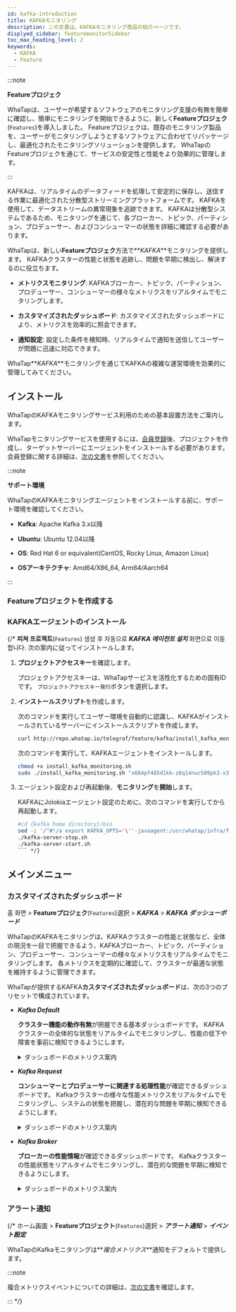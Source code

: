 ```yaml
---
id: kafka-introduction
title: KAFKAモニタリング
description: この文書は、KAFKAモニタリング商品の紹介ページです。
displyed_sidebar: featuremonitorSidebar
toc_max_heading_level: 2
keywords:
  - KAFKA
  - Feature
---
```



:::note

**Featureプロジェク**<ScrollToLink anchor='feature-project' />

WhaTapは、ユーザーが希望するソフトウェアのモニタリング支援の有無を簡単に確認し、簡単にモニタリングを開始できるように、新しく**Featureプロジェク**(<code class='Features'>Features</code>)を導入しました。 Featureプロジェクは、既存のモニタリング製品を、ユーザーがモニタリングしようとするソフトウェアに合わせてリパッケージし、最適化されたモニタリングソリューションを提供します。 WhaTapのFeatureプロジェクを通じて、サービスの安定性と性能をより効果的に管理します。 

:::

KAFKAは、リアルタイムのデータフィードを処理して安定的に保存し、送信する作業に最適化された分散型ストリーミングプラットフォームです。 KAFKAを使用して、データストリームの異常現象を追跡できます。 KAFKAは分散型システムであるため、モニタリングを通じて、各ブローカー、トピック、パーティション、プロデューサー、およびコンシューマーの状態を詳細に確認する必要があります。 

WhaTapは、新しい**Featureプロジェク**方法で**_KAFKA_**モニタリングを提供します。 KAFKAクラスターの性能と状態を追跡し、問題を早期に検出し、解決するのに役立ちます。

- **メトリクスモニタリング**: KAFKAブローカー、トピック、パーティション、プロデューサー、コンシューマーの様々なメトリクスをリアルタイムでモニタリングします。

- **カスタマイズされたダッシュボード**: カスタマイズされたダッシュボードにより、メトリクスを効率的に照会できます。

- **通知設定**: 設定した条件を検知時、リアルタイムで通知を送信してユーザーが問題に迅速に対応できます。

WhaTap**_KAFKA_**モニタリングを通じてKAFKAの複雑な運営環境を効果的に管理してみてください。

## インストール

WhaTapのKAFKAモニタリングサービス利用のための基本設置方法をご案内します。 

WhaTapモニタリングサービスを使用するには、[会員登録](https://www.whatap.io/ja/signup/)後、プロジェクトを作成し、ターゲットサーバーにエージェントをインストールする必要があります。 会員登録に関する詳細は、[次の文書](../account/account-manage)を参照してください。 

:::note 

**サポート環境**<ScrollToLink anchor='kafka-supported-env' />

WhaTapのKAFKAモニタリングエージェントをインストールする前に、サポート環境を確認してください。 

- **Kafka**: Apache Kafka 3.x以降

- **Ubuntu**: Ubuntu 12.04以降

- **OS**: Red Hat 6 or equivalent(CentOS, Rocky Linux, Amazon Linux)

- **OSアーキテクチャ**: Amd64/X86_64, Arm64/Aarch64

:::

### Featureプロジェクトを作成する


<CreateFeature />

### KAFKAエージェントのインストール

<InstallFeature name='KAFKAエージェントインストール' />

{/* **피쳐 프로젝트**(<code class='Features'>Features</code>) 생성 후 자동으로 **_KAFKA 에이전트 설치_** 화면으로 이동합니다. 次の案内に従ってインストールします。 

1. **プロジェクトアクセスキー**を確認します。 

   プロジェクトアクセスキーは、WhaTapサービスを活性化するための固有IDです。 <code class='my'>プロジェクトアクセスキー発行</code>ボタンを選択します。 

2. **インストールスクリプト**を作成します。 

   次のコマンドを実行してユーザー環境を自動的に認識し、KAFKAがインストールされているサーバーにインストールスクリプトを作成します。 

   ```bash
   curl http://repo.whatap.io/telegraf/feature/kafka/install_kafka_monitoring.sh -o install_kafka_monitoring.sh
   ```

   次のコマンドを実行して、KAFKAエージェントをインストールします。

   ```bash
   chmod +x install_kafka_monitoring.sh
   sudo ./install_kafka_monitoring.sh "x604pf485d1kk-z6q14nuc509pk3-x39moealrfodum" "13.124.11.223/13.209.172.35"
   ```

3. エージェント設定および再起動後、**モニタリング**を**開始**します。  

   KAFKAにJolokiaエージェント設定のために、次のコマンドを実行してから再起動します。

   ````bash
   #cd {kafka home directory}/bin
   sed -i '/^#!/a export KAFKA_OPTS='\''-javaagent:/usr/whatap/infra/feature/jolokia-agent-jvm-2.0.1-javaagent.jar=port=8778,host=127.0.0.1'\''' kafka-server-start.sh
   ./kafka-server-stop.sh
   ./kafka-server-start.sh
   ``` */}
   ````

## メインメニュー

### カスタマイズされたダッシュボード

홈 화면 > **Featureプロジェク**(<code class='Features'>Features</code>)選択 > **_KAFKA_** > **_KAFKA ダッシューボード_**

WhaTapのKAFKAモニタリングは、KAFKAクラスターの性能と状態など、全体の現況を一目で把握できるよう、KAFKAブローカー、トピック、パーティション、プロデューサー、コンシューマーの様々なメトリクスをリアルタイムでモニタリングします。 各メトリクスを定期的に確認して、クラスターが最適な状態を維持するように管理できます。

WhaTapが提供するKAFKA**カスタマイズされたダッシュボード**は、次の3つのプリセットで構成されています。 

- **_Kafka Default_**

  **クラスター機能の動作有無**が把握できる基本ダッシュボードです。 KAFKAクラスターの全体的な状態をリアルタイムでモニタリングし、性能の低下や障害を事前に検知できるようにします。

  <details>
  <summary>ダッシュボードのメトリクス案内</summary>

  ##### Kafka Overview

  - **_Active Controller Count_**: 現在アクティブなコントローラーの数です。 コントローラーはKafkaクラスターでパーティションㅡリーダーとレプリケーションを管理します。 通常、1つのアクティブコントローラーが存在します。

  - **_Brokers Online_**: オンライン状態のブローカーの数です。 ブローカーは、メッセージを保存し、クライアントのリクエストを処理する役割を果たします。

  - **_Online Partitions_**: オンライン状態のパーティション数です。 各トピックは複数のパーティションに分けられ、各パーティションは複数のブローカーにわたって保存されます。

  - **_Preferred Replica Imbalance_**: 好まれるレプリカの不均衡を示します。 この値が高いと、特定のブローカーにレプリカが集中していることを意味します。

  - **_Under Replicated Partitions_**: レプリケートされていないパーティションの数です。 この値がゼロでない場合、データ損失のリスクがあります。

  - **_Leader Count per Broker_**: 各ブローカーごとのリーダーパーティションの数を示します。 リーダーパーティションは、クライアントのリクエストを直接処理するパーティションです。

  - **_Unclean Leader Elections_**: 異常なリーダー選出の数です。 この値が高いと、クラスターの安定性に問題がある可能性があります。

  - **_Under min ISR Partitions_**: 最小ISR(同期されたレプリカ) 以下のパーティション数です。 ISRはデータの耐久性を保障します。

  - **_Offline Partitions Count_**: オフライン状態のパーティション数です。 パーティションがオフラインの場合、そのパーティションのデータにアクセスできません。

  - **_Broker Network Throughput_** `BytesOutPerSec`/`BytesInPerSec`: ブローカーのネットワーク処理量を示します。 1秒あたりの送信/受信バイト数をグラフで表示します。

  ##### Java Virtual Machine

  - **_CPU Usage_**: JVMのCPU使用率を示します。 CPU使用率が高いと、性能に影響を及ぼす可能性があります。

  - **_JVM Memory Used_**: JVMが使用中のメモリ量を示します。 周期的にメモリが増加し、Garbage Collection(GC) 後に減少するパターンを示します。

  - **_Time Spent in GC_**: Garbage Collection(GC)に費やされた時間を示します。 GC時間の増加が性能低下につながる可能性があります。

  ##### Linux Disk I/O

  - **_Linux Disk Read Bytes_**: ディスク読み取りバイト数を示します。 ディスクの読み取り/書き込み量が高いと、I/Oのボトルネックが生じる可能性があります。

  - **_Linux Disk Write Bytes_**: ディスク書き込みバイト数を示します。 読み取りと同様に、書き込み量が高いと、性能に影響を及ぼす可能性があります。

  </details>

- **_Kafka Request_**

  **コンシューマーとプロデューサーに関連する処理性能**が確認できるダッシュボードです。 Kafkaクラスターの様々な性能メトリクスをリアルタイムでモニタリングし、システムの状態を把握し、潜在的な問題を早期に検知できるようにします。

  <details>
  <summary>ダッシュボードのメトリクス案内</summary>

  ##### Processing Performance

  - **_Messages In_**: クラスター全体で1秒あたりに受信されるメッセージの数を示します。

  - **_Messages In per Broker_**: 各ブローカーごとに1秒あたりに受信されるメッセージの数を示します。

  - **_Bytes In_**: クラスター全体で1秒あたりに受信されるバイト数を示します。

  - **_Bytes In per Broker_**: 各ブローカーごとに1秒あたりに受信されるバイトの数を示します。

  - **_Request Queue Size_**: 現在処理されていないリクエストが、待機中のキューのサイズを示します。 キューのサイズが大きくなると、応答時間が長くなる可能性があります。

  - **_Response Queue Size_**: 応答待ちのリクエストが待機中のキューのサイズを示します。 キューのサイズが大きくなると、遅延が発生する可能性があります。

  - **_Network Processor Avg Usage Percent_**: ネットワークプロセッサの平均使用率を示します。 ネットワーク関連作業の負荷を示します。

  - **_Request Handler Avg Percent_**: リクエストプロセッサの平均使用率を示します。 リクエスト処理に対する負荷を示します。

  ##### Requests

  - **_Produce Request Per Sec_**: 1秒あたりに生成されるプロデューサーリクエストの数を示します。 高い値は、多くのデータがブローカーに送信されていることを意味します。

  - **_Consume Fetch Request Per Sec_**: 1秒あたりに生成されるコンシューマーのfetchリクエスト数を示します。 高い値は、多くのデータがコンシューマーに送信されていることを意味します。

  - **_Broker Fetch Request Per Sec_**: ブローカー間のfetchリクエスト数を示します。 データコピー用の内部トラフィックを表示します。

  - **_All Request Per Sec Across All Brokers_**: すべてのブローカーで処理される1秒あたりのリクエスト数を示します。 クラスター全体のリクエスト負荷を示します。

  ##### Errors

  - **_Errors Per Sec_**: 1秒あたりに発生するエラー数を示します。 エラー数が多い場合、システムの安定性に問題がある可能性があります。

  ##### Offset Commit

  - **_Offset Commit Request Per Sec_**: 1秒あたりにコミットされるオフセットリクエストの数を示します。 オフセットコミットは、コンシューマーグループがメッセージを処理した位置を示します。

  ##### Metadata

  - **_Metadata Request Per Sec_**: 1秒あたりのメタデータのリクエスト数を示します。 メタデータのリクエストは、ブローカーとパーティション情報に対するリクエストを意味します。

  ##### Topic

  - **_IsrShrinks per Sec_**: 1秒あたりのISR(同期化されたレプリカ) 縮小イベントの数を示します。 ISRが縮小されると、データの耐久性に問題が発生する可能性があります。

  - **_IsrExpands per Sec_**: 1秒あたりのISR拡張イベント数を示します。 ISRが拡張されると、データの耐久性が向上する可能性があります。

  - **_Log size per Topic_**: トピックごとのログサイズを示します。 トピックデータのサイズを示します。

  - **_Log size per Broker_**: ブローカーごとのログサイズを示します。 ブローカーに保存されているデータのサイズを示します。

  ##### Consume Lag

  - **_Lag_**: メッセージ消費の遅延を示します。 プロデューサーがメッセージを書き込む速度より、コンシューマーがメッセージを読み取る速度が遅い時に発生します。

  </details>

- **_Kafka Broker_** 

  **ブローカーの性能情報**が確認できるダッシュボードです。 Kafkaクラスターの性能状態をリアルタイムでモニタリングし、潜在的な問題を早期に検知できるようにします。

  <details>
  <summary>ダッシュボードのメトリクス案内</summary>

  ##### Broker Performance - Produce

  - **_Producer - RequestQueueTimeMs_**: プロデューサーのリクエストがキューに待機する時間をミリ秒(ms) 単位で表示します。 キューの待ち時間が長くなると、性能の低下が発生する可能性があります。

  - **_Producer - LocalTimeMs_**: プロデューサーリクエストがローカルのブローカーで処理される時間をミリ秒単位で表示します。

  - **_Producer - RemoteTimeMs_**: プロデューサーリクエストがリモートブローカーに送信され、処理される時間をミリ秒単位で表示します。

  - **_Producer - ResponseQueueTimeMs_**: プロデューサーリクエストの応答が、キューに待機する時間をミリ秒単位で表示します。

  - **_Producer - ResponseSendTimeMs_**: プロデューサーリクエストの応答がクライアントに送信される時間をミリ秒単位で表示します。

  ##### Broker Performance - Consume

  - **_Consumer - RequestQueueTimeMs_**: コンシューマーリクエストがキューに待機する時間をミリ秒単位で表示します。

  - **_Consumer - LocalTimeMs_**: コンシューマーリクエストがローカルブローカーで処理される時間をミリ秒単位で表示します。

  - **_Consumer - RemoteTimeMs_**: コンシューマーリクエストがリモートブローカーに送信され、処理される時間をミリ秒単位で表示します。

  - **_Consumer - ResponseQueueTimeMs_**: コンシューマーリクエストの応答がキューに待機する時間をミリ秒単位で表示します。

  - **_Consumer - ResponseSendTimeMs_**: コンシューマーリクエストの応答がクライアントに送信される時間をミリ秒単位で表示します。

  ##### Broker Performance - Fetch Follower

  - **_FetchFollower - RequestQueueTimeMs_**: フォロワーブローカーのfetchリクエストがキューに待機する時間をミリ秒単位で表示します。

  - **_FetchFollower - LocalTimeMs_**: フォロワーブローカーのfetchリクエストがローカルブローカーで処理される時間をミリ秒単位で表示します。

  - **_FetchFollower - RemoteTimeMs_**: フォロワーブローカーのfetchリクエストがリモートブローカーに送信され、処理される時間をミリ秒単位で表示します。

  - **_FetchFollower - ResponseQueueTimeMs_**: フォロワーブローカーのfetchリクエストの応答がキューに待機する時間をミリ秒単位で表示します。

  - **_FetchFollower - ResponseSendTimeMs_**: フォロワーブローカーのfetchリクエストの応答がクライアントに送信される時間をミリ秒単位で表示します。

  ##### ZooKeeper

  - **_ZooKeeper Request Latency_**: ZooKeeperリクエストの遅延時間を表示します。 高い遅延時間は、ZooKeeperの性能低下を示すことがあります。

  - **_ZooKeeper Connections per sec_**: 1秒あたりにZooKeeperに生成される接続数を表示します。

  - **_ZooKeeper Expired Connections per sec_**: 1秒あたりに満了したZooKeeper接続数を表示します。 接続のアクティブ期限は、セッションのタイムアウトなどで発生する可能性があります。

  - **_ZooKeeper auth failures per sec_**: 1秒あたりにZooKeeper認証の失敗回数を表示します。 認証の失敗が多い場合は、セキュリティや設定エラーに問題がある可能性があります。

  - **_ZooKeeper disconnects per sec_**: 1秒あたりのZooKeeper接続が切断された回数を表示します。 接続が頻繁に切れると、ネットワークやZooKeeperサーバーの性能に問題がある可能性があります。

  </details>

### アラート通知

<AlertFeature name='KAFKA' />

{/* 
ホーム画面 > **Featureプロジェクト**(<code class='Features'>Features</code>)選択 > **_アラート通知_** > **_イベント設定_**

WhaTapのKafkaモニタリングは**_複合メトリクス_**通知をデフォルトで提供します。 

:::note 

複合メトリクスイベントについての詳細は、[次の文書](https://docs.whatap.io/server/metric-warning-notice#composite-metrics-event)を確認します。 

::: */}
